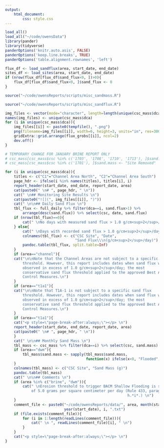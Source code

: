 ```yaml
---
output: 
    html_document:
        css: style.css
---
```


```r
load_all()
load_all("~/code/owensData")
library(pander)
library(tidyverse)
panderOptions('knitr.auto.asis', FALSE)
panderOptions('keep.line.breaks', TRUE)
panderOptions('table.alignment.rownames', 'left')
```
```r
flux_df <- load_sandflux(area, start_date, end_date)
sites_df <- load_sites(area, start_date, end_date)
if (nrow(flux_df[flux_df$sand_flux<0, ])>0){
    flux_df[flux_df$sand_flux<0, ]$sand_flux <- 0
}
```

```r
source("~/code/owensReports/scripts/misc_sandmass.R")
```

```r
source("~/code/owensReports/scripts/misc_sandflux.R")
```

```r
img_files <- vector(mode="character", length=length(unique(csc_mass$dca)))
names(img_files) <- unique(csc_mass$dca)
for (i in unique(csc_mass$dca)){
    img_files[[i]] <- paste0(tempfile(), ".png")
    png(filename=img_files[[i]], width=6, height=3, units="in", res=300)
    gridExtra::grid.arrange(flux_grobs[[i]], ncol=2)
    dev.off()
}
```

```r
# TEMPORARY CHANGE FOR JANUARY BRINE REPORT ONLY
# csc_mass[csc_mass$csc %in% c('1703', '1708', '1710', '1713'), ]$sand.mass <- "Flooded"
# csc_mass[csc_mass$csc %in% c('1701'), ]$sand.mass <- "Site Removed"

for (i in unique(csc_mass$dca)){
    titles <- c("C1"="Channel Area North", "C2"="Channel Area South")
    page_hdr <- ifelse(i %in% names(titles), titles[i], i)
    report_header(start_date, end_date, report_date, area)
    cat(paste0(" \n# ", page_hdr, " \n"))
    cat(" \n## Monitoring Site Results \n")
    cat(paste0("![](", img_files[[i]], ")"))
    cat(" \n\n## Daily Sand Flux \n")
    tbl_flux <- full_daily %>% filter(dca==i, sand.flux>1) %>% 
        arrange(desc(sand.flux)) %>% select(csc, date, sand.flux)
    if (nrow(tbl_flux)==0){
        cat(" \nNo days with measured sand flux > 1.0 g/cm<sup>2</sup>/day. \n")
    } else{
        cat(" \nDays with recorded sand flux > 1.0 g/cm<sup>2</sup>/day: \n")
        colnames(tbl_flux) <- c("CSC Site", "Date", 
                                "Sand Flux\\\n(g/cm<sup>2</sup>/day)") 
        pandoc.table(tbl_flux, split.table=Inf)
    }
    if (area=="channel"){
    cat("\n\nNote that the Channel Areas are not subject to a specific sand flux 
        threshold. However, this report includes dates when sand flux was 
        observed in excess of 1.0 g/cm<sup>2</sup>/day; the most 
        conservative sand flux threshold applied to the approved Best Approved 
        Control Measures.\n")
    }
    if (area=="t1a1"){
    cat("\n\nNote that T1A-1 is not subject to a specific sand flux 
        threshold. However, this report includes dates when sand flux was 
        observed in excess of 1.0 g/cm<sup>2</sup>/day; the most 
        conservative sand flux threshold applied to the approved Best Approved 
        Control Measures.\n")
    }
    if (area=="t1a1"){
    cat("<p style=\"page-break-after:always;\"></p> \n")
    report_header(start_date, end_date, report_date, area)
    cat(paste0(" \n# ", page_hdr, " \n"))
    }
    cat(" \n\n## Monthly Sand Mass \n")
    tbl_mass <- csc_mass %>% filter(dca==i) %>% select(csc, sand.mass)
    if (area=="dwm"){
        tbl_mass$sand.mass <- sapply(tbl_mass$sand.mass, 
                                     function(x) ifelse(x<0, "Flooded", x))
    }
    colnames(tbl_mass) <- c("CSC Site", "Sand Mass (g)") 
    pandoc.table(tbl_mass)
    cat(" \n\n## Comments \n")
    if (area %in% c("brine", "dwm")){
        cat(" \nErosion threshold to trigger BACM Shallow Flooding is sand flux 
            of 5.0 grams per square centimeter per day (Rule 433, paragraph 
                                                        h.*i*.) \n")
    } 
    comment_file <- paste0("~/code/owensReports/data/", area, month(start_date), 
                           year(start_date), i, ".txt")
    if (file.exists(comment_file)){
        for (i in 1:length(readLines(comment_file))){
            cat(" \n ", readLines(comment_file)[i], " \n")
        }
    }
    cat("<p style=\"page-break-after:always;\"></p> \n")
}
```


